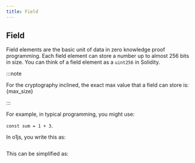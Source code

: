 ```yaml
---
title: Field
---
```



## Field
Field elements are the basic unit of data in zero knowledge proof programming. Each field element can store a number up to almost 256 bits in size. You can think of a field element as a `uint256` in Solidity.

:::note

For the cryptography inclined, the exact max value that a field can store is: {max_size}

:::

For example, in typical programming, you might use:

`const sum = 1 + 3`.

In o1js, you write this as:

```ts file=../../snippets/field/sum.ts#L3
```

This can be simplified as:

```ts file=../../snippets/field/sum.ts#L5-L6
```

